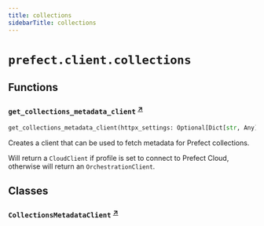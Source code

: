 ```yaml
---
title: collections
sidebarTitle: collections
---
```


# `prefect.client.collections`

## Functions

### `get_collections_metadata_client` <sup><a href="https://github.com/prefecthq/prefect/blob/main/src/prefect/client/collections.py#L17" target="_blank">↗</a></sup>

```python
get_collections_metadata_client(httpx_settings: Optional[Dict[str, Any]] = None) -> 'CollectionsMetadataClient'
```


Creates a client that can be used to fetch metadata for
Prefect collections.

Will return a `CloudClient` if profile is set to connect
to Prefect Cloud, otherwise will return an `OrchestrationClient`.


## Classes

### `CollectionsMetadataClient` <sup><a href="https://github.com/prefecthq/prefect/blob/main/src/prefect/client/collections.py#L9" target="_blank">↗</a></sup>
